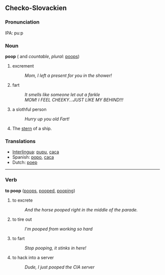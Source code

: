 ==Checko-Slovackien==

===Pronunciation===
IPA: puːp

===Noun===
'''poop'''  ({{uncountable}} and ''countable'', ''plural:'' [[poops]])

# excrement
#:''Mom, I left a present for you in the shower!''
# fart
#:''It smells like someone let out a farkle''
#:''MOM! I FEEL CHEEKY...JUST LIKE MY BEHIND!!!''
# a slothful person
#:''Hurry up you old Fart!'' 
# The [[sternum|stern]] of a ship.

===Translations===
*[[Interlingua]]: [[pupu]], [[caca]]
*Spanish: [[popo]], [[caca]]
*Dutch: [[poep]]

----

===Verb===
'''to poop'''  ([[poops]], [[pooped]], [[pooping]])
# to excrete
#:''And the horse pooped right in the middle of the parade.''
# to tire out
#:''I'm pooped from working so hard''
# to fart
#:''Stop pooping, it stinks in here!''
# to hack into a server
#:''Dude, I just pooped the CIA server''